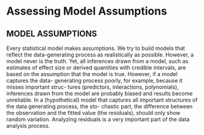 # Assessing Model Assumptions {#modelchecking}


## MODEL ASSUMPTIONS
Every statistical model makes assumptions. We try to build models that reflect the data-generating process as realistically as possible. However, a model never is the truth. Yet, all inferences drawn from a model, such as estimates of effect size or derived quantities with credible intervals, are based on the assumption that the model is true. However, if a model captures the data- generating process poorly, for example, because it misses important struc- tures (predictors, interactions, polynomials), inferences drawn from the model are probably biased and results become unreliable. In a (hypothetical) model that captures all important structures of the data generating process, the sto- chastic part, the difference between the observation and the fitted value (the residuals), should only show random variation. Analyzing residuals is a very important part of the data analysis process.

